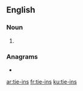 ==English==

===Noun===
{{head|en|noun plural form}}

# {{plural of|tie-in|lang=en}}

===Anagrams===
* {{l|en|seniti}}

[[ar:tie-ins]]
[[fr:tie-ins]]
[[ku:tie-ins]]